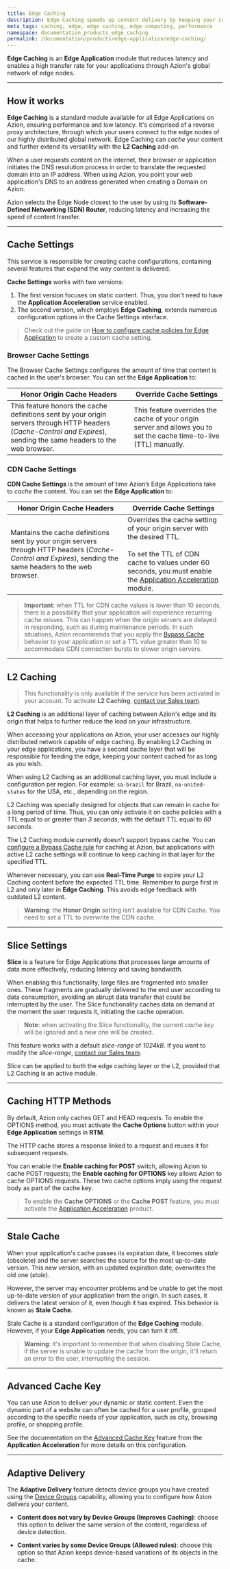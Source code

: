 ```yaml
---
title: Edge Caching
description: Edge Caching speeds up content delivery by keeping your content cached at the edge and bringing your application closer to your users.
meta_tags: caching, edge, edge caching, edge computing, performance
namespace: documentation_products_edge_caching
permalink: /documentation/products/edge-application/edge-caching/
---
```


**Edge Caching** is an **Edge Application** module that reduces latency and enables a high transfer rate for your applications through Azion's global network of edge nodes.

---

## How it works

**Edge Caching** is a standard module available for all Edge Applications on Azion, ensuring performance and low latency. It's comprised of a reverse proxy architecture, through which your users connect to the edge nodes of our highly distributed global network. Edge Caching can *cache* your content and further extend its versatility with the **L2 Caching** add-on.

When a user requests content on the internet, their browser or application initiates the DNS resolution process in order to translate the requested domain into an IP address. When using Azion, you point your web application's DNS to an address generated when creating a Domain on Azion.

Azion selects the Edge Node closest to the user by using its **Software-Defined Networking (SDN) Router**, reducing latency and increasing the speed of content transfer.

---

## Cache Settings 

This service is responsible for creating cache configurations, containing several features that expand the way content is delivered.

**Cache Settings** works with two versions:

1. The first version focuses on static content. Thus, you don't need to have the **Application Acceleration** service enabled.
2. The second version, which employs **Edge Caching**, extends numerous configuration options in the Cache Settings interface.

> Check out the guide on [How to configure cache policies for Edge Application](/en/documentation/products/guides/edge-caching/) to create a custom cache setting.

### Browser Cache Settings

The Browser Cache Settings configures the amount of time that content is cached in the user's browser. You can set the **Edge Application** to:

| Honor Origin Cache Headers                    | Override Cache Settings                       |
| --------------------------------------------- | --------------------------------------------- |
| This feature honors the cache definitions sent by your origin servers through HTTP headers (*Cache-Control and Expires*), sending the same headers to the web browser. | This feature overrides the cache of your origin server and allows you to set the cache time-to-live (TTL) manually. |

### CDN Cache Settings

**CDN Cache Settings** is the amount of time Azion’s Edge Applications take to *cache* the content. You can set the **Edge Application** to:

| Honor Origin Cache Headers                                   | Override Cache Settings                                      |
| ------------------------------------------------------------ | ------------------------------------------------------------ |
| Mantains the cache definitions sent by your origin servers through HTTP headers (*Cache-Control and Expires*), sending the same headers to the web browser. | Overrides the cache setting of your origin server with the desired TTL.<br /><br />To set the TTL of CDN cache to values under 60 seconds, you must enable the [Application Acceleration](/en/documentation/products/edge-application/application-acceleration/) module. |

> **Important**: when TTL for CDN cache values is lower than 10 seconds, there is a possibility that your application will experience recurring cache misses. This can happen when the origin servers are delayed in responding, such as during maintenance periods. In such situations, Azion recommends that you apply the [Bypass Cache](/documentation/products/edge-application/application-acceleration/#bypass-cache) behavior to your application or set a TTL value greater than 10 to accommodate CDN connection bursts to slower origin servers.

---

## L2 Caching

> This functionality is only available if the service has been activated in your account. To activate **L2 Caching**, [contact our Sales team](https://www.azion.com/en/contact-sales/).

**L2 Caching** is an additional layer of caching between Azion's edge and its origin that helps to further reduce the load on your infrastructure.

When accessing your applications on Azion, your user accesses our highly distributed network capable of edge caching. By enabling L2 Caching in your edge applications, you have a second cache layer that will be responsible for feeding the edge, keeping your content cached for as long as you wish.

When using L2 Caching as an additional caching layer, you must include a configuration per region. For example: `sa-brazil` for Brazil, `na-united-states` for the USA, etc., depending on the region.

L2 Caching was specially designed for objects that can remain in cache for a long period of time. Thus, you can only activate it on cache policies with a TTL equal to or greater than *3 seconds*, with the default TTL equal to *60 seconds*.

The L2 Caching module currently doesn't support bypass cache. You can [configure a Bypass Cache rule](/en/documentation/products/guides/edge-caching/#bypass-cache) for caching at Azion, but applications with active L2 cache settings will continue to keep caching in that layer for the specified TTL.

Whenever necessary, you can use **Real-Time Purge** to expire your L2 Caching content before the expected TTL time. Remember to purge first in L2 and only later in **Edge Caching**. This avoids edge feedback with outdated L2 content.

> **Warning**: the **Honor Origin** setting isn't available for CDN Cache. You need to set a TTL to overwrite the CDN cache.

---

## Slice Settings

**Slice** is a feature for Edge Applications that processes large amounts of data more effectively, reducing latency and saving bandwidth.

When enabling this functionality, large files are fragmented into smaller ones. These fragments are gradually delivered to the end user according to data consumption, avoiding an abrupt data transfer that could be interrupted by the user. The Slice functionality caches data on demand at the moment the user requests it, initiating the cache operation.

> **Note**: when activating the Slice functionality, the current *cache key* will be ignored and a new one will be created.

This feature works with a default *slice-range* of *1024kB*. If you want to modify the *slice-range*, [contact our Sales team](https://www.azion.com/en/contact-sales/).

Slice can be applied to both the edge caching layer or the L2, provided that L2 Caching is an active module.

---

## Caching HTTP Methods 

By default, Azion only caches GET and HEAD requests. To enable the OPTIONS method, you must activate the **Cache Options** button within your **Edge Application** settings in **RTM**.

The HTTP cache stores a response linked to a request and reuses it for subsequent requests.

You can enable the **Enable caching for POST** switch, allowing Azion to cache POST requests; the **Enable caching for OPTIONS** key allows Azion to cache OPTIONS requests. These two cache options imply using the request body as part of the cache key.

> To enable the **Cache OPTIONS** or the **Cache POST** feature, you must activate the [Application Acceleration](/en/documentation/products/edge-application/application-acceleration/) product.

---

## Stale Cache 

When your application's cache passes its expiration date, it becomes *stale* (obsolete) and the server searches the source for the most up-to-date version. This new version, with an updated expiration date, overwrites the old one (*stale*).

However, the server may encounter problems and be unable to get the most up-to-date version of your application from the origin. In such cases, it delivers the latest version of it, even though it has expired. This behavior is known as **Stale Cache**.

Stale Cache is a standard configuration of the **Edge Caching** module. However, if your **Edge Application** needs, you can turn it off.

> **Warning**: it's important to remember that when disabling Stale Cache, if the server is unable to update the cache from the origin, it'll return an error to the user, interrupting the session.

---

## Advanced Cache Key 

You can use Azion to deliver your dynamic or static content. Even the dynamic part of a website can often be cached for a user profile, grouped according to the specific needs of your application, such as city, browsing profile, or shopping profile.

See the documentation on the [Advanced Cache Key](/en/documentation/products/edge-application/application-acceleration/#advanced-cache-key) feature from the **Application Acceleration** for more details on this configuration.

---

## Adaptive Delivery 

The **Adaptive Delivery** feature detects device groups you have created using the [Device Groups](/en/documentation/products/edge-application/device-groups/) capability, allowing you to configure how Azion delivers your content.

- **Content does not vary by Device Groups (Improves Caching)**: choose this option to deliver the same version of the content, regardless of device detection.

- **Content varies by some Device Groups (Allowed rules)**: choose this option so that Azion keeps device-based variations of its objects in the cache.
